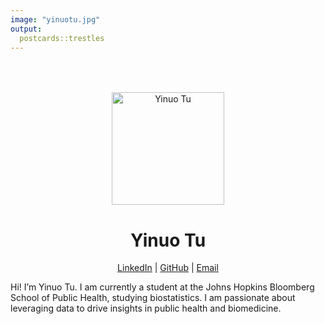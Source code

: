```yaml
---
image: "yinuotu.jpg"
output:
  postcards::trestles
---
```


<div style="text-align: center;">

<img src="yinuotu.jpg" alt="Yinuo Tu" style="width: 180px; margin-top: 50px;">

<h1>Yinuo Tu</h1>

[LinkedIn](https://www.linkedin.com/in/yinuo-tu-9883872b7/) | [GitHub](https://github.com/yinuotu) | [Email](mailto:tuyinuo@outlook.com)

</div>

<div style="max-width: 600px; margin: 0 auto; text-align: left;">
  <p>Hi! I’m Yinuo Tu. I am currently a student at the Johns Hopkins Bloomberg School of Public Health, studying biostatistics. I am passionate about leveraging data to drive insights in public health and biomedicine.</p>
</div>

